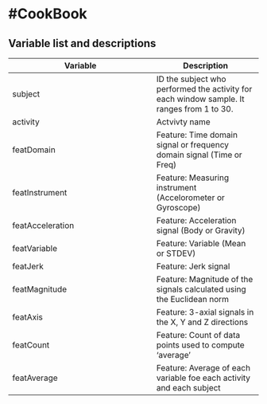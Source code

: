 #CookBook
=========

Variable list and descriptions
------------------------------

Variable        | Description
----------------|------------
subject         | ID the subject who performed the activity for each window sample. It ranges from 1 to 30.
activity        | Actvivty name
featDomain      | Feature: Time domain signal or frequency domain signal (Time or Freq)
featInstrument  | Feature: Measuring instrument (Accelorometer or Gyroscope)
featAcceleration| Feature: Acceleration signal (Body or Gravity)
featVariable    | Feature: Variable (Mean or STDEV)
featJerk		| Feature: Jerk signal
featMagnitude   | Feature: Magnitude of the signals calculated using the Euclidean norm
featAxis		| Feature: 3-axial signals in the X, Y and Z directions
featCount		| Feature: Count of data points used to compute 'average'
featAverage		| Feature: Average of each variable foe each activity and each subject


